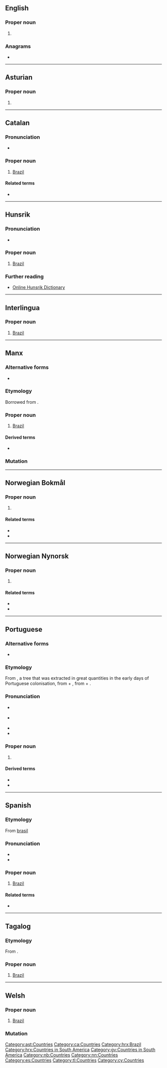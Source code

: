 {{also|brasil}}
==English==

===Proper noun===
{{en-proper noun}}

# {{archaic form of|en|Brazil}}

===Anagrams===
* {{anagrams|en|a=abilrs|Barils|Libras|brails|libras}}

----

==Asturian==
{{wikipedia|lang=ast}}

===Proper noun===
{{ast-proper noun|m}}

# {{l|en|Brasil}}

[[Category:ast:Countries]]

----

==Catalan==
{{wikipedia|lang=ca}}

===Pronunciation===
* {{ca-IPA}}

===Proper noun===
{{ca-proper noun|m}}

# [[Brazil]]

====Related terms====
* {{l|ca|brasiler|gloss=Brazilian}}

[[Category:ca:Countries]]

----

==Hunsrik==

===Pronunciation===
* {{IPA|hrx|/praˈsil/}}

===Proper noun===
{{head|hrx|proper noun|g=m}}

# [[Brazil]] {{gloss|country}}
#: {{ux|hrx|Meer sin in '''Brasil''' uff die Welt komm.|We were born in '''Brazil'''.}}

===Further reading===
* [https://hunsriqueanoriograndense.wordpress.com/dicionario-werterbuch/ Online Hunsrik Dictionary]

[[Category:hrx:Brazil]]
[[Category:hrx:Countries in South America]]

----

==Interlingua==

===Proper noun===
{{head|ia|proper noun}}

# [[Brazil]]

----

==Manx==

===Alternative forms===
* {{l|gv|Brasseel}}

===Etymology===
Borrowed from {{bor|gv|en|Brazil}}.

===Proper noun===
{{head|gv|proper noun|g=f|head=Yn Vrasil}}

# [[Brazil]]

====Derived terms====
* {{l|gv|Brasillagh}}

===Mutation===
{{gv mut cons|B|rasil}}

[[Category:gv:Countries in South America]]

----

==Norwegian Bokmål==
{{wikipedia|lang=no}}

===Proper noun===
{{head|nb|proper noun}}

# {{l|en|Brazil}}

====Related terms====
* {{l|nb|brasilianer}}
* {{l|nb|brasiliansk}}

[[Category:nb:Countries]]

----

==Norwegian Nynorsk==
{{wikipedia|lang=nn}}

===Proper noun===
{{head|nn|proper noun}}

# {{l|en|Brazil}}

====Related terms====
* {{l|nn|brasilianar}}
* {{l|nn|brasiliansk}}

[[Category:nn:Countries]]

----

==Portuguese==
{{wikipedia|lang=pt}}

===Alternative forms===
* {{l|pt|Brazil}} {{qualifier|obsolete}}

===Etymology===
From {{m|pt|pau-brasil||brazilwood}}, a tree that was extracted in great quantities in the early days of Portuguese colonisation, from {{m|pt|pau||wood}} + {{m|pt|brasil||ember-coloured}}, from {{m|pt|brasa||embers}} + {{m|pt|-il}}.

===Pronunciation===
* {{a|PT}} {{IPA|pt|/bɾɐ.ˈziɫ/}}
* {{a|BR}} {{IPA|pt|/bɾa.ˈziw/}}
* {{audio|pt|Pt-br-Brasil.ogg|Audio (BR)}}
* {{homophones|pt|brasil}}

===Proper noun===
{{pt-proper noun|m|Brasis}}

# {{senseid|pt|Brazil}} {{place|pt|country|continent/South America|t1=Brazil}}

====Derived terms====
* {{l|pt|brasileiro}}
* {{l|pt|Brasília}}

----

==Spanish==
{{wikipedia|lang=es}}

===Etymology===
From [[brasil]]

===Pronunciation===
* {{es-IPA}}
* {{audio|es|Es-Brasil.ogg|audio}}

===Proper noun===
{{es-proper noun|m}}

# [[Brazil]]

====Related terms====
* {{l|es|brasileño}}

[[Category:es:Countries]]

----

==Tagalog==

===Etymology===
From {{der|tl|es|Brasil||Brazil}}.

===Proper noun===
{{head|tl|proper noun|head=Brasíl}}

# [[Brazil]]

[[Category:tl:Countries]]

----

==Welsh==

===Proper noun===
{{cy-proper noun|f}}

# [[Brazil]]

===Mutation===
{{cy-mut-auto}}

[[Category:cy:Countries]]
